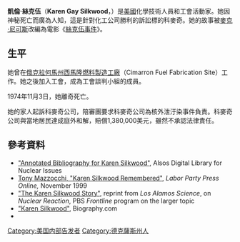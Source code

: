 '''凱倫·絲克伍'''（'''Karen Gay Silkwood'''，{{bd|1946年|2月19日|1974年|11月13日|catIdx=SIlkwood}}）是[[美國|美國]]化學技術人員和工會活動家。她因神秘死亡而廣為人知，這是針對化工公司勝利的訴訟標的科麥奇。她的故事被[[麥克·尼可斯|麥克·尼可斯]]改編為電影《[[絲克伍事件|絲克伍事件]]》。

==生平==
她曾在[[俄克拉何馬州|俄克拉何馬州]][[西馬隆燃料製造工廠|西馬隆燃料製造工廠]]（Cimarron Fuel Fabrication Site）工作。她之後加入工會，成為工會談判小組的成員。

1974年11月3日，她離奇死亡。

她的家人起訴科麥奇公司，陪審團要求科麥奇公司為核外泄汙染事件負責。科麥奇公司與當地居民達成庭外和解，賠償1,380,000美元，雖然不承認法律責任。

== 參考資料 ==
* [https://web.archive.org/web/20100804034323/http://alsos.wlu.edu/qsearch.aspx?browse=people%2FSilkwood%2C+Karen "Annotated Bibliography for Karen Silkwood"], Alsos Digital Library for Nuclear Issues
* [https://web.archive.org/web/20041012105057/http://lpa.igc.org/lpv46/lpp46_silkwood.html Tony Mazzocchi, "Karen Silkwood Remembered"], ''Labor Party Press Online,'' November 1999
* [http://www.pbs.org/wgbh/pages/frontline/shows/reaction/interact/silkwood.html "The Karen Silkwood Story"]{{Wayback|url=http://www.pbs.org/wgbh/pages/frontline/shows/reaction/interact/silkwood.html |date=20141209062255 }}, reprint from ''Los Alamos Science'', on ''Nuclear Reaction'', PBS ''Frontline'' program on the larger topic
* [http://www.biography.com/search/article.do?id=9542402&page=1 "Karen Silkwood"]{{Wayback|url=http://www.biography.com/search/article.do?id=9542402&page=1 |date=20090108062315 }}, Biography.com 
* {{Find a Grave|2485}}

{{Authority control}}
{{DEFAULTSORT:Silkwood, Karen}}
[[Category:美国内部告发者|Category:美国内部告发者]]
[[Category:德克薩斯州人|Category:德克薩斯州人]]